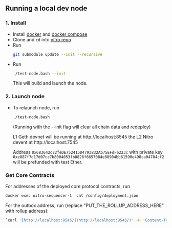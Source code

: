 ## Running a local dev node

### 1. Install

- Install [docker](https://docs.docker.com/get-docker/) and [docker compose](https://docs.docker.com/compose/)
- Clone and `cd` into [nitro repo](https://github.com/OffchainLabs/nitro)
- Run
  ```bash
  git submodule update --init --recursive
  ```
- Run
  ```bash
  ./test-node.bash --init
  ```
  This will build and launch the node.

### 2. Launch node

- To relaunch node, run

  ```bash
  ./test-node.bash
  ```

  (Running with the --init flag will clear all chain data and redeploy)

  L1 Geth devnet will be running at http://localhost:8545 the L2 Nitro devent at http://localhost:7545

  Address `0x683642c22feDE752415D4793832Ab75EFdF6223c` with private key `0xe887f7d17d07cc7b8004053fb8826f6657084e88904bb61590e498ca04704cf2` will be prefunded with test Ether.

### Get Core Contracts

For addresses of the deployed core protocol contracts, run

```bash
docker exec nitro-sequencer-1  cat /config/deployment.json
```

For the outbox address, run (replace "PUT_THE_ROLLUP_ADDRESS_HERE" with rollup address):

```bash
`curl '[http://localhost:8545/](http://localhost:8545/)' -H 'Content-Type: application/json' -d '{"jsonrpc":"2.0","id":0,"method":"eth_call","params":[{"to":"PUT_THE_ROLLUP_ADDRESS_HERE","data":"0xce11e6ab"},"latest"]}'`
```
